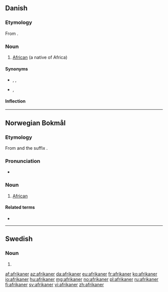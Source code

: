 {{also|Afrikaner}}
==Danish==
{{wikipedia|lang=da}}

===Etymology===
From {{etyl|la|da}} {{term|africanus||African|lang=la}}.

===Noun===
{{da-noun|en|e}}

# [[African]] (a native of Africa)

====Synonyms====
* {{sense|dark-skinned, derogatory}} {{l|da|nigger}}, {{l|da|abekat}}, {{l|da|neger}}
* {{sense|dark-skinned, neutral}} {{l|da|sort}}, {{l|da|farvet}}

====Inflection====
{{da-noun-infl|en|e|afrikanerne||||afrikanernes}}

----

==Norwegian Bokmål==

===Etymology===
From {{term|Afrika}} and the suffix {{term|-aner}}.

===Pronunciation===
* {{IPA|/afriˈkɑːnər/|lang=no}}

===Noun===
{{nb-noun-m2}}

# [[African]]

====Related terms====
* {{l|no|afrikansk}}

----

==Swedish==

===Noun===
{{head|sv|noun form}}

# {{sv-noun-form-indef-pl|afrikan}}

[[af:afrikaner]]
[[az:afrikaner]]
[[da:afrikaner]]
[[eu:afrikaner]]
[[fr:afrikaner]]
[[ko:afrikaner]]
[[io:afrikaner]]
[[hu:afrikaner]]
[[mg:afrikaner]]
[[no:afrikaner]]
[[pl:afrikaner]]
[[ru:afrikaner]]
[[fi:afrikaner]]
[[sv:afrikaner]]
[[vi:afrikaner]]
[[zh:afrikaner]]